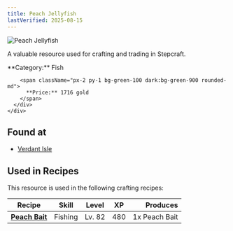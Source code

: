 ```yaml
---
title: Peach Jellyfish
lastVerified: 2025-08-15
---
```


<div className="flex items-start gap-6 mb-8">
  <div className="flex-shrink-0">
    <img src="/assets/resources/fishing/peach_jellyfish.png" alt="Peach Jellyfish" className="w-24 h-24 border rounded-lg" />
  </div>
  <div className="flex-1">
    <div className="space-y-2">
      <p className="text-lg text-muted-foreground">A valuable resource used for crafting and trading in Stepcraft.</p>
      <div className="flex flex-wrap gap-4 text-sm">
        <span className="px-2 py-1 bg-blue-100 dark:bg-blue-900 rounded-md">
          **Category:** Fish
        </span>
        
        <span className="px-2 py-1 bg-green-100 dark:bg-green-900 rounded-md">
          **Price:** 1716 gold
        </span>
      </div>
    </div>
  </div>
</div>



## Found at

- [Verdant Isle](/docs/map/individual/verdant_isle)

## Used in Recipes

This resource is used in the following crafting recipes:

| Recipe | Skill | Level | XP | Produces |
|--------|-------|-------|----|---------:|
| **[Peach Bait](/docs/resources/individual/peach_bait)** | Fishing | Lv. 82 | 480 | 1x Peach Bait |
